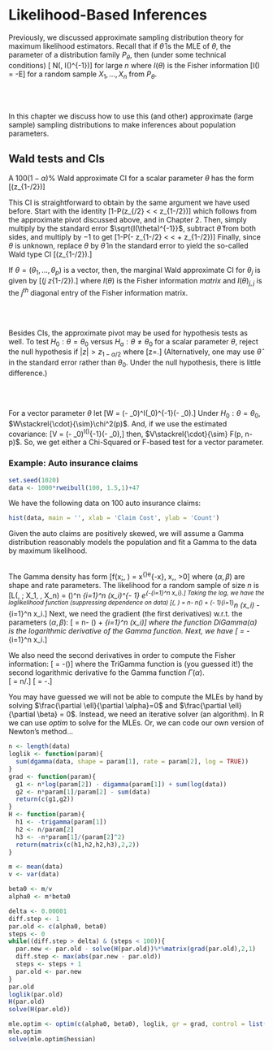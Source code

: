 # Likelihood-Based Inferences

Previously, we discussed approximate sampling distribution theory for maximum likelihood estimators.  Recall that if $\hat\theta$ is the MLE of $\theta$, the parameter of a distribution family $P_\theta$, then (under some technical conditions)
\[\hat\theta \stackrel{\cdot}{\sim} N(\theta, I(\theta)^{-1})\]
for large $n$ where $I(\theta)$ is the Fisher information
\[I(\theta) = -E\left[\frac{\partial^2}{\partial \theta} \ell(\theta;X_1, \ldots, X_n)\right]\]
for a random sample $X_1,\ldots, X_n$ from $P_\theta$.

<br><br>

In this chapter we discuss how to use this (and other) approximate (large sample) sampling distributions to make inferences about population parameters.

## Wald tests and CIs

A $100(1-\alpha)\%$ Wald approximate CI for a scalar parameter $\theta$ has the form
\[\left(\hat\theta \pm z_{1-\alpha/2}\sqrt{I(\hat\theta)^{-1}}\right)\]

This CI is straightforward to obtain by the same argument we have used before.  Start with the identity
\[1-\alpha \approx P\left(z_{\alpha/2} < \frac{\hat\theta - \theta}{\sqrt{I(\theta)^{-1}}} < z_{1-\alpha/2}\right)\]
which follows from the approximate pivot discussed above, and in Chapter 2.  Then, simply multiply by the standard error $\sqrt{I(\theta)^{-1}}$, subtract $\hat\theta$ from both sides, and multiply by $-1$ to get
\[1-\alpha \approx P\left(\hat\theta - z_{1-\alpha/2}\sqrt{I(\theta)^{-1}} < \theta < \hat\theta + z_{1-\alpha/2}\sqrt{I(\theta)^{-1}}\right)\]
Finally, since $\theta$ is unknown, replace $\theta$ by $\hat\theta$ in the standard error to yield the so-called Wald type CI
\[\left(\hat\theta \pm z_{1-\alpha/2}\sqrt{I(\hat\theta)^{-1}}\right).\]

If $\theta = (\theta_1, \ldots, \theta_p)$ is a vector, then, the marginal Wald approximate CI for $\theta_j$ is given by
\[\left(\hat\theta_j \pm z_{1-\alpha/2}\sqrt{I(\hat\theta)_{j,j}^{-1}}\right).\]
where $I(\theta)$ is the Fisher information *matrix* and $I(\theta)_{j,j}$ is the $j^{th}$ diagonal entry of the Fisher information matrix.

<br><br>

Besides CIs, the approximate pivot may be used for hypothesis tests as well.  To test $H_0:\theta = \theta_0$ versus $H_a: \theta\ne \theta_0$ for a scalar parameter $\theta$, reject the null hypothesis if $|z| > z_{1-\alpha/2}$ where
\[z=\frac{\hat\theta - \theta_0}{\sqrt{I(\theta_0)^{-1}}}.\]
(Alternatively, one may use $\hat\theta$ in the standard error rather than $\theta_0$.  Under the null hypothesis, there is little difference.)

<br><br>

For a vector parameter $\theta$ let
\[W = (\hat\theta - \theta_0)^\top I(\theta_0)^{-1}(\hat\theta - \theta_0).\]
Under $H_0:\theta = \theta_0$, $W\stackrel{\cdot}{\sim}\chi^2(p)$.  And, if we use the estimated covariance:
\[V = (\hat\theta - \theta_0)^\top I(\hat\theta)^{-1}(\hat\theta - \theta_0),\]
then, $V\stackrel{\cdot}{\sim} F(p, n-p)$.  So, we get either a Chi-Squared or F-based test for a vector parameter.


### Example: Auto insurance claims

```r
set.seed(1020)
data <- 1000*rweibull(100, 1.5,1)+47
```

We have the following data on 100 auto insurance claims:

```r
hist(data, main = '', xlab = 'Claim Cost', ylab = 'Count')
```

Given the auto claims are positively skewed, we will assume a Gamma distribution reasonably models the population and fit a Gamma to the data by maximum likelihood.<br><br>


The Gamma density has form
\[f(x;\alpha, \beta) = \frac{\beta^\alpha}{\Gamma(\alpha)}x^{\alpha-1}e^{-x\beta}, \quad x,\alpha, \beta>0\]
where $(\alpha, \beta)$ are shape and rate parameters.  The likelihood for a random sample of size $n$ is
\[L(\alpha, \beta; X_1, \ldots, X_n) = \left(\frac{\beta^\alpha}{\Gamma(\alpha)}\right)^n \prod_{i=1}^n (x_i)^{\alpha - 1} e^{-\beta\sum_{i=1}^n x_i}.\]
Taking the log, we have the loglikelihood function (suppressing dependence on data)
\[\ell(\alpha, \beta) = n\alpha\log \beta - n\log \Gamma(\alpha) + (\alpha - 1)\sum_{i=1}^n \log(x_i) - \beta\sum_{i=1}^n x_i.\]
Next, we need the gradient (the first derivatives) w.r.t. the parameters $(\alpha,\beta)$:
\[\frac{\partial \ell}{\partial \alpha} = n\log\beta - \text{DiGamma}(\alpha) + \sum_{i=1}^n \log(x_i)\]
where the function DiGamma$(\alpha)$ is the logarithmic derivative of the Gamma function.  Next, we have
\[\frac{\partial \ell}{\partial \beta} = \frac{n\alpha}{\beta} - \sum_{i=1}^n x_i.\]

We also need the second derivatives in order to compute the Fisher information:
\[\frac{\partial^2 \ell}{\partial \alpha^2} = -\text{TriGamma}(\alpha)\]
where the TriGamma function is (you guessed it!) the second logarithmic derivative fo the Gamma function $\Gamma(\alpha)$.  
\[\frac{\partial^2 \ell}{\partial \alpha\partial\beta} = n/\beta.\]
\[\frac{\partial^2 \ell}{\partial \beta^2} = -\frac{n\alpha}{\beta^2}.\]
<br>

You may have guessed we will not be able to compute the MLEs by hand by solving $\frac{\partial \ell}{\partial \alpha}=0$ and $\frac{\partial \ell}{\partial \beta} = 0$.  Instead, we need an iterative solver (an algorithm).  In R we can use *optim* to solve for the MLEs.  Or, we can code our own version of Newton's method...


```r
n <- length(data)
loglik <- function(param){
  sum(dgamma(data, shape = param[1], rate = param[2], log = TRUE))
}
grad <- function(param){
  g1 <- n*log(param[2]) - digamma(param[1]) + sum(log(data))
  g2 <- n*param[1]/param[2] - sum(data)
  return(c(g1,g2))
}
H <- function(param){
  h1 <- -trigamma(param[1])
  h2 <- n/param[2]
  h3 <- -n*param[1]/(param[2]^2)
  return(matrix(c(h1,h2,h2,h3),2,2))
}

m <- mean(data)
v <- var(data)

beta0 <- m/v
alpha0 <- m*beta0

delta <- 0.00001
diff.step <- 1
par.old <- c(alpha0, beta0)
steps <- 0
while((diff.step > delta) & (steps < 100)){
  par.new <- par.old - solve(H(par.old))%*%matrix(grad(par.old),2,1) 
  diff.step <- max(abs(par.new - par.old))
  steps <- steps + 1
  par.old <- par.new
}
par.old
loglik(par.old)
H(par.old)
solve(H(par.old))

mle.optim <- optim(c(alpha0, beta0), loglik, gr = grad, control = list(fnscale = -1), method = 'BFGS', hessian = TRUE)
mle.optim
solve(mle.optim$hessian)

```





























